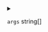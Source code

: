 
<details>
<summary>

`args`  <span class="config-field-type">string[]</span> 

</summary>

Args are additional arguments to pass to the docker cli

</details>
